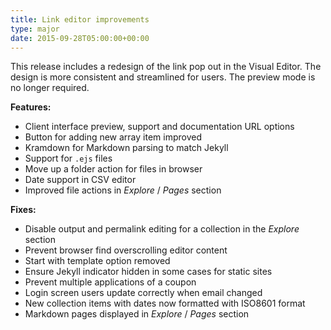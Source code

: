 ```yaml
---
title: Link editor improvements
type: major
date: 2015-09-28T05:00:00+00:00
---
```


This release includes a redesign of the link pop out in the Visual Editor.
The design is more consistent and streamlined for users. The preview mode is no longer required.

**Features:**

* Client interface preview, support and documentation URL options
* Button for adding new array item improved
* Kramdown for Markdown parsing to match Jekyll
* Support for `.ejs` files
* Move up a folder action for files in browser
* Date support in CSV editor
* Improved file actions in *Explore* / *Pages* section

**Fixes:**

* Disable output and permalink editing for a collection in the *Explore* section
* Prevent browser find overscrolling editor content
* Start with template option removed
* Ensure Jekyll indicator hidden in some cases for static sites
* Prevent multiple applications of a coupon
* Login screen users update correctly when email changed
* New collection items with dates now formatted with ISO8601 format
* Markdown pages displayed in *Explore* / *Pages* section
